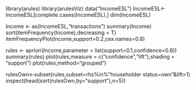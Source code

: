 library(arules)
library(arulesViz)
data("IncomeESL")
IncomeESL<-IncomeESL[complete.cases(IncomeESL),]
dim(IncomeESL)

Income <- as(IncomeESL,"transactions")
summary(Income)
sort(itemFrequency(Income),decreasing = T)
itemFrequencyPlot(Income,support=0.2,cex.names=0.8)

rules <- apriori(Income,parameter = list(support=0.1,confidence=0.6))
summary(rules)
plot(rules,measure = c("confidence","lift"),shading = "support")
plot(rules,method="grouped")

rulesOwn<-subset(rules,subset=rhs%in%"householder status=own"&lift>1)
inspect(head(sort(rulesOwn,by="support"),n=5))

